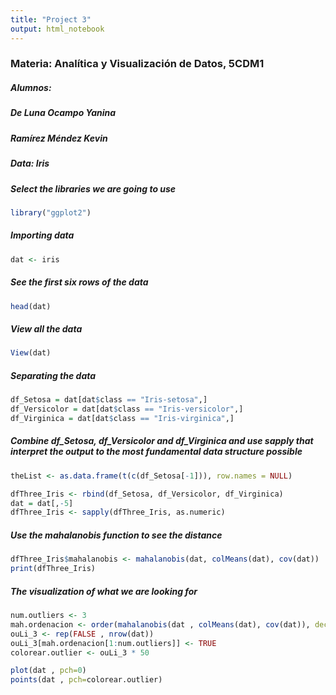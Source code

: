 ---
title: "Project 3"
output: html_notebook
---

### Materia: Analítica y Visualización de Datos, 5CDM1

##### Alumnos:

##### De Luna Ocampo Yanina

##### Ramírez Méndez Kevin

##### Data: Iris

##### Select the libraries we are going to use
```{r}
library("ggplot2")
```

##### Importing data
```{r}
dat <- iris
```

##### See the first six rows of the data
```{r}
head(dat)
```

##### View all the data
```{r}
View(dat)
```

##### Separating the data
```{r}
df_Setosa = dat[dat$class == "Iris-setosa",]
df_Versicolor = dat[dat$class == "Iris-versicolor",]
df_Virginica = dat[dat$class == "Iris-virginica",]
```

##### Combine df_Setosa, df_Versicolor and df_Virginica and use sapply that interpret the output to the most fundamental data structure possible
```{r}
theList <- as.data.frame(t(c(df_Setosa[-1])), row.names = NULL)

dfThree_Iris <- rbind(df_Setosa, df_Versicolor, df_Virginica)
dat = dat[,-5]
dfThree_Iris <- sapply(dfThree_Iris, as.numeric)
```

##### Use the mahalanobis function to see the distance
```{r}
dfThree_Iris$mahalanobis <- mahalanobis(dat, colMeans(dat), cov(dat))
print(dfThree_Iris)
```

##### The visualization of what we are looking for
```{r}
num.outliers <- 3
mah.ordenacion <- order(mahalanobis(dat , colMeans(dat), cov(dat)), decreasing=TRUE)
ouLi_3 <- rep(FALSE , nrow(dat))
ouLi_3[mah.ordenacion[1:num.outliers]] <- TRUE
colorear.outlier <- ouLi_3 * 50

plot(dat , pch=0)
points(dat , pch=colorear.outlier)
```